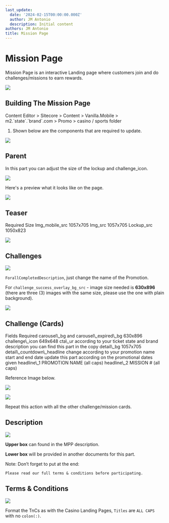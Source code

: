 ```yaml
---
last_update:
  date: '2024-02-15T00:00:00.000Z'
  author: JM Antonio
  description: Initial content
authors: JM Antonio
title: Mission Page
---
```


# Mission Page

Mission Page is an interactive Landing page where customers join and do challenges/missions to earn rewards.

![](https://res.cloudinary.com/dlfu36fiw/image/upload/v1709887568/builds/sports-mission/byn5swl80hoyyorn8u3a.png)

## Building The Mission Page

<Admonition type="info" title="Sitecore Path">
  Content Editor > Sitecore > Content > Vanilla.Mobile > m2.`state`.`brand`.com > Promo > casino / sports folder
</Admonition>

1. Shown below are the components that are required to update.

![](https://res.cloudinary.com/dlfu36fiw/image/upload/v1709887566/builds/sports-mission/xibsxtiqbywiwwtlmwgw.png)

## Parent

In this part you can adjust the size of the lockup and challenge\_icon.

![](https://res.cloudinary.com/dlfu36fiw/image/upload/v1709887566/builds/sports-mission/p6vffazfdzg9u5hawpni.png)

Here's a preview what it looks like on the page.

![](https://res.cloudinary.com/dlfu36fiw/image/upload/v1709887567/builds/sports-mission/zidzwx50rkhxhuasfdw9.png)

## Teaser

<TinaTable>
  <TinaTableRow>
    <TinaTableCell>
    Required
    </TinaTableCell>
    <TinaTableCell>
    Size
    </TinaTableCell>
  </TinaTableRow>
  
  <TinaTableRow>
    <TinaTableCell>
    Img_mobile_src
    </TinaTableCell>
    <TinaTableCell>
    1057x705
    </TinaTableCell>
  </TinaTableRow>

  <TinaTableRow>
    <TinaTableCell>
    Img_src
    </TinaTableCell>
    <TinaTableCell>
    1057x705
    </TinaTableCell>
  </TinaTableRow>

  <TinaTableRow>
    <TinaTableCell>
    Lockup_src
    </TinaTableCell>
    <TinaTableCell>
    1050x823
    </TinaTableCell>
  </TinaTableRow>
</TinaTable>

![](https://res.cloudinary.com/dlfu36fiw/image/upload/v1709887567/builds/sports-mission/onugd0vcqpysa3tdm66k.png)

## Challenges

![](https://res.cloudinary.com/dlfu36fiw/image/upload/v1709887502/builds/sports-mission/xd208nzbravzo4d4q53n.png)

`ForallCompletedDescription`, just change the name of the Promotion.

For `challenge_success_overlay_bg_src` - image size needed is <strong>630x896</strong> (there are three (3) images with the same size, please use the one with plain background).

![](https://res.cloudinary.com/dlfu36fiw/image/upload/v1709887502/builds/sports-mission/li01khn4hujb4wqq6nz5.png)

## Challenge (Cards)

<TinaTable>
  <TinaTableRow>
    <TinaTableCell>
    Fields
    </TinaTableCell>
    <TinaTableCell>
    Required
    </TinaTableCell>
  </TinaTableRow>

  <TinaTableRow>
    <TinaTableCell>
    carousel\_bg and carousel\_expired\_bg
    </TinaTableCell>
    <TinaTableCell>
    630x896
    </TinaTableCell>
  </TinaTableRow>

  <TinaTableRow>
    <TinaTableCell>
    challenge\_icon
    </TinaTableCell>
    <TinaTableCell>
    649x648
    </TinaTableCell>
  </TinaTableRow>

  <TinaTableRow>
    <TinaTableCell>
    cta\_ur
    </TinaTableCell>
    <TinaTableCell>
    according to your  ticket state and brand
    </TinaTableCell>
  </TinaTableRow>

  <TinaTableRow>
    <TinaTableCell>
    description
    </TinaTableCell>
    <TinaTableCell>
    you can find this part in the copy
    </TinaTableCell>
  </TinaTableRow>

  <TinaTableRow>
    <TinaTableCell>
    detail\_bg
    </TinaTableCell>
    <TinaTableCell>
    1057x705
    </TinaTableCell>
  </TinaTableRow>

  <TinaTableRow>
    <TinaTableCell>
    detail\_countdown\_headline
    </TinaTableCell>
    <TinaTableCell>
    change according to your promotion name
    </TinaTableCell>
  </TinaTableRow>

  <TinaTableRow>
    <TinaTableCell>
    start and end date
    </TinaTableCell>
    <TinaTableCell>
    update this part according on the promotional dates given
    </TinaTableCell>
  </TinaTableRow>

  <TinaTableRow>
    <TinaTableCell>
    headline\_1
    </TinaTableCell>
    <TinaTableCell>
    PROMOTION NAME (all caps)
    </TinaTableCell>
  </TinaTableRow>

  <TinaTableRow>
    <TinaTableCell>
    headline\_2
    </TinaTableCell>
    <TinaTableCell>
    MISSION # (all caps)
    </TinaTableCell>
  </TinaTableRow>

</TinaTable>

Reference Image below.

![](https://res.cloudinary.com/dlfu36fiw/image/upload/v1709887502/builds/sports-mission/rbipzleijdfs8juwy4ke.png)

![](https://res.cloudinary.com/dlfu36fiw/image/upload/v1709887503/builds/sports-mission/ggpwvd5fx2irsexcksyw.png)

Repeat this action with all the other challenge/mission cards.

## Description

![](https://res.cloudinary.com/dlfu36fiw/image/upload/v1709887501/builds/sports-mission/ufv8uir7v16itjp7kb1s.png)

<strong>Upper box</strong> can found in the MPP description.

<strong>Lower box</strong> will be provided in another documents for this part.

Note: Don’t forget to put at the end:

```
Please read our full terms & conditions before participating.
```

## Terms & Conditions

![](https://res.cloudinary.com/dlfu36fiw/image/upload/v1709887568/builds/sports-mission/xdwasfqgs5x7hbpj5wm2.png)

Format the TnCs as with the Casino Landing Pages, `Titles` are `ALL CAPS` with no `colon(:)`.
